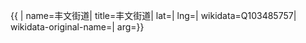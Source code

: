 {{ {{{1|PRC admin/showdata}}}|
name=丰文街道|
title=丰文街道|
lat=|
lng=|
wikidata=Q103485757|
wikidata-original-name=|
arg={{{arg|}}}}}